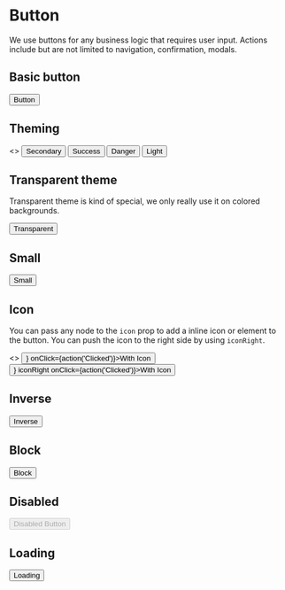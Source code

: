 
<Meta title="Components/Button" component={Button} />

# Button

We use buttons for any business logic that requires user input. Actions include but are not limited to navigation, confirmation, modals.

<Props of={Button} />

## Basic button

<Preview>
  <Story name="Default">
    <Button onClick={action('Clicked')}>Button</Button>
  </Story>
</Preview>

## Theming

<Preview>
  <Story name="Themes">
    <>
      <Button theme="secondary" onClick={action('Clicked')}>Secondary</Button>
      <Button theme="success" onClick={action('Clicked')}>Success</Button>
      <Button theme="danger" onClick={action('Clicked')}>Danger</Button>
      <Button theme="light" onClick={action('Clicked')}>Light</Button>
    </>
  </Story>
</Preview>

## Transparent theme

Transparent theme is kind of special, we only really use it on colored backgrounds.

<Preview>
  <Story name="Transparent theme">
    <div style={{background: '#FF4A49', padding: '25px'}}>
      <Button theme="transparent" onClick={action('Clicked')}>Transparent</Button>
    </div>
  </Story>
</Preview>

## Small

<Preview>
  <Story name="Small">
    <Button small onClick={action('Clicked')}>Small</Button>
  </Story>
</Preview>

## Icon

You can pass any node to the `icon` prop to add a inline icon or element to the button. You can push the icon to the
right side by using `iconRight`.

<Preview>
  <Story name="Icon">
    <>
    <Button icon={<CheckCircle/>} onClick={action('Clicked')}>With Icon</Button>
    <Button icon={<CheckCircle/>} iconRight onClick={action('Clicked')}>With Icon</Button>
    </>
  </Story>
</Preview>

## Inverse

<Preview>
  <Story name="Inverse">
    <div style={{ background: '#000', display: 'inline-block', padding: '10px' }}>
      <Button inverse onClick={action('Clicked')}>Inverse</Button>
    </div>
  </Story>
</Preview>

## Block

<Preview>
  <Story name="Block">
    <Button block onClick={action('Clicked')}>Block</Button>
  </Story>
</Preview>

## Disabled

<Preview>
  <Story name="Disabled">
    <Button disabled onClick={action('Clicked')}>Disabled Button</Button>
  </Story>
</Preview>

## Loading

<Preview>
  <Story name="Loading">
    <Button loading onClick={action('Clicked')}>Loading</Button>
  </Story>
</Preview>